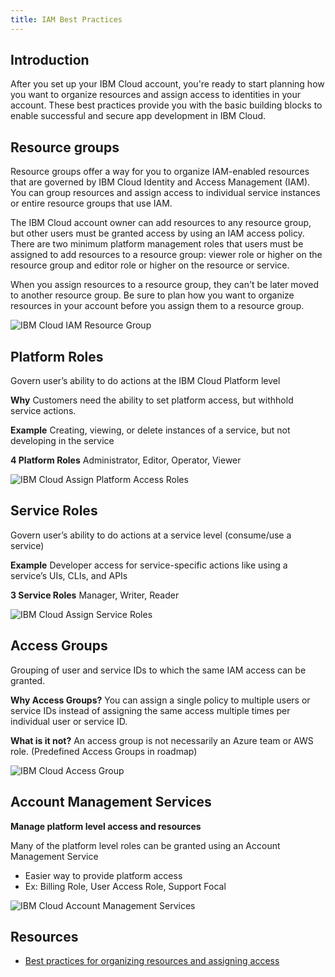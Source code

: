 ```yaml
---
title: IAM Best Practices
---
```



<PageDescription>

</PageDescription>

## Introduction

After you set up your IBM Cloud account, you're ready to start planning how you want to organize resources and assign access to identities in your account. These best practices provide you with the basic building blocks to enable successful and secure app development in IBM Cloud. 

## Resource groups

Resource groups offer a way for you to organize IAM-enabled resources that are governed by IBM Cloud Identity and Access Management (IAM). You can group resources and assign access to individual service instances or entire resource groups that use IAM.

The IBM Cloud account owner can add resources to any resource group, but other users must be granted access by using an IAM access policy. There are two minimum platform management roles that users must be assigned to add resources to a resource group: viewer role or higher on the resource group and editor role or higher on the resource or service.

When you assign resources to a resource group, they can't be later moved to another resource group. Be sure to plan how you want to organize resources in your account before you assign them to a resource group.

![IBM Cloud IAM Resource Group](images/RG.png)

## Platform Roles
Govern user’s ability to do actions at the IBM Cloud Platform level

**Why**
Customers need the ability to set platform access, but withhold service actions.

**Example**
Creating, viewing, or delete instances of a service, but not developing in the service

**4 Platform Roles**
Administrator, Editor, Operator, Viewer

![IBM Cloud Assign Platform Access Roles](images/Platform.png)

## Service Roles
Govern user’s ability to do actions at a service level (consume/use a service)

**Example**
Developer access for service-specific actions like using a service’s UIs, CLIs, and APIs

**3 Service Roles**
Manager, Writer, Reader

![IBM Cloud Assign Service Roles](images/Service.png)

## Access Groups
Grouping of user and service IDs to which the same IAM access can be granted.

**Why Access Groups?**
You can assign a single policy to multiple users or service IDs instead of assigning the same access multiple times per individual user or service ID.

**What is it not?**
An access group is not necessarily an Azure team or AWS role. (Predefined Access Groups in roadmap)

![IBM Cloud Access Group](images/AG.png)

## Account Management Services

**Manage platform level access and resources**

Many of the platform level roles can be granted using an Account Management Service
- Easier way to provide platform access
- Ex: Billing Role, User Access Role, Support Focal

![IBM Cloud Account Management Services](images/AMS.png)

## Resources
- [Best practices for organizing resources and assigning access](https://cloud.ibm.com/docs/account?topic=account-account_setup)
